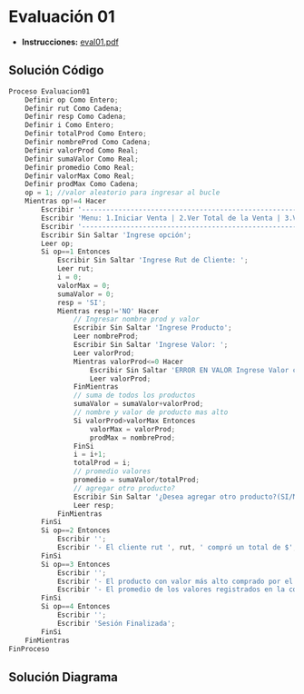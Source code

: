 # Evaluación 01
- **Instrucciones:** [eval01.pdf](/inacap/ti3v11/docs/eval01.pdf)

## Solución Código

```js
Proceso Evaluacion01
	Definir op Como Entero;
	Definir rut Como Cadena;
	Definir resp Como Cadena;
	Definir i Como Entero;
	Definir totalProd Como Entero;
	Definir nombreProd Como Cadena;
	Definir valorProd Como Real;
	Definir sumaValor Como Real;
	Definir promedio Como Real;
	Definir valorMax Como Real;
	Definir prodMax Como Cadena;
	op = 1; //valor aleatorio para ingresar al bucle
	Mientras op!=4 Hacer
		Escribir '----------------------------------------------------------------------------------';
		Escribir 'Menu: 1.Iniciar Venta | 2.Ver Total de la Venta | 3.Ver Datos de Venta| 4. Salir  ';
		Escribir '----------------------------------------------------------------------------------';
		Escribir Sin Saltar 'Ingrese opción';
		Leer op;
		Si op==1 Entonces
			Escribir Sin Saltar 'Ingrese Rut de Cliente: ';
			Leer rut;
			i = 0;
			valorMax = 0;
			sumaValor = 0;
			resp = 'SI';
			Mientras resp!='NO' Hacer
				// Ingresar nombre prod y valor
				Escribir Sin Saltar 'Ingrese Producto';
				Leer nombreProd;
				Escribir Sin Saltar 'Ingrese Valor: ';
				Leer valorProd;
				Mientras valorProd<=0 Hacer
					Escribir Sin Saltar 'ERROR EN VALOR Ingrese Valor correcto: ';
					Leer valorProd;
				FinMientras
				// suma de todos los productos
				sumaValor = sumaValor+valorProd;
				// nombre y valor de producto mas alto
				Si valorProd>valorMax Entonces
					valorMax = valorProd;
					prodMax = nombreProd;
				FinSi
				i = i+1;
				totalProd = i;
				// promedio valores
				promedio = sumaValor/totalProd;
				// agregar otro producto?
				Escribir Sin Saltar '¿Desea agregar otro producto?(SI/NO): ';
				Leer resp;
			FinMientras
		FinSi
		Si op==2 Entonces
			Escribir '';
			Escribir '- El cliente rut ', rut, ' compró un total de $', sumaValor, ' en productos de nuestra tienda.';
		FinSi
		Si op==3 Entonces
			Escribir '';
			Escribir '- El producto con valor más alto comprado por el Cliente rut ', rut, ' fue ', prodMax, ', con un valor de $', valorMax;
			Escribir '- El promedio de los valores registrados en la compra es: $', promedio;
		FinSi
		Si op==4 Entonces
			Escribir '';
			Escribir 'Sesión Finalizada';
		FinSi
	FinMientras
FinProceso
```

## Solución Diagrama

<SmartFigure
	id="diagrama-eval01"
	src="/inacap/ti3v11/images/fig04.png"
	alt="Diagrama Evaluación 01"
	caption="Diagrama Evaluación 01"
	autoNumber={true}
	center={true}
	lightbox={true}
	size="medium"
/>